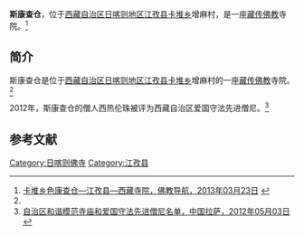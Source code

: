 {{Infobox Tibetan Buddhist monastery
|name =斯康查仓
|image =
|image size = 250px
|alt = 
|caption = 
|t=
|w=
|to = 
|ipa={{IPA|}}
|z=
|thdl=
|e=
|tc=斯康查仓
|s=斯康查仓
|p=
|m=
|k=
|pushpin_map = 
|latd =  | latm =  | lats =  | latNS = 
|longd=  | longm= | longs =| longEW = 
|iso_region = 
|map_caption = 
|mapsize = 
|location_country = 中国
|location = {{CHN}}[[西藏自治区|西藏自治区]][[日喀则地区|日喀则地区]][[江孜县|江孜县]]
|coordinates_display =
|founded_by =
|date_founded =
|date_renovated =
|sect =
|mather =
|children =
|dedicated_to = 
|tulku =
|head_lama = 
|head_mgh =
|no._of_monks = 
|architecture = 
|festivals =
|footnotes = 
}}

'''斯康查仓'''，位于[[西藏自治区|西藏自治区]][[日喀则地区|日喀则地区]][[江孜县|江孜县]][[卡堆乡|卡堆乡]]增麻村，是一座[[藏传佛教|藏传佛教]]寺院。<ref name=fjdh>[http://www.fjdh.com/ffzt/fjhy/ahsy2013/03/104926217675.html 卡堆乡色康查仓—江孜县—西藏寺院，佛教导航，2013年03月23日] {{Wayback|url=http://www.fjdh.com/ffzt/fjhy/ahsy2013/03/104926217675.html |date=20130927204320 }}</ref>

==简介==
斯康查仓是位于[[西藏自治区|西藏自治区]][[日喀则地区|日喀则地区]][[江孜县|江孜县]][[卡堆乡|卡堆乡]]增麻村的一座[[藏传佛教|藏传佛教]]寺院。<ref name=fjdh/>

2012年，斯康查仓的僧人西热伦珠被评为西藏自治区爱国守法先进僧尼。<ref>[http://www.lasa.gov.cn/Item/38763.aspx 自治区和谐模范寺庙和爱国守法先进僧尼名单，中国拉萨，2012年05月03日] {{webarchive|url=https://web.archive.org/web/20130928220630/http://www.lasa.gov.cn/Item/38763.aspx |date=2013年09月28日 }}</ref>

==参考文献==
{{reflist}}

{{日喀则地标}}
[[Category:日喀则佛寺|Category:日喀则佛寺]]
[[Category:江孜县|Category:江孜县]]